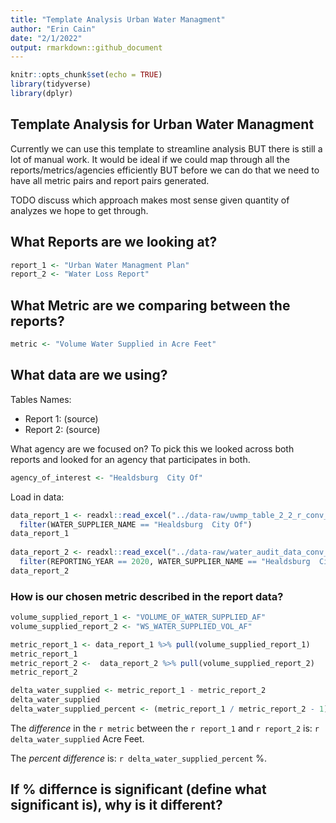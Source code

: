 ```yaml
---
title: "Template Analysis Urban Water Managment"
author: "Erin Cain"
date: "2/1/2022"
output: rmarkdown::github_document
---
```


```r
knitr::opts_chunk$set(echo = TRUE)
library(tidyverse)
library(dplyr)

```

## Template Analysis for Urban Water Managment 

Currently we can use this template to streamline analysis BUT there is still a lot of manual work. It would be ideal if we could map through all the reports/metrics/agencies efficiently BUT before we can do that we need to have all metric pairs and report pairs generated. 

TODO discuss which approach makes most sense given quantity of analyzes we hope to get through. 
 
## What Reports are we looking at? 

```r
report_1 <- "Urban Water Managment Plan"
report_2 <- "Water Loss Report"
```

## What Metric are we comparing between the reports?

```r
metric <- "Volume Water Supplied in Acre Feet"
```

## What data are we using?

Tables Names: 

* Report 1: (source)
* Report 2: (source)

What agency are we focused on? To pick this we looked across both reports and looked for an agency that participates in both. 

```r
agency_of_interest <- "Healdsburg  City Of"
```


Load in data: 
```r
data_report_1 <- readxl::read_excel("../data-raw/uwmp_table_2_2_r_conv_to_af.xlsx") %>% 
  filter(WATER_SUPPLIER_NAME == "Healdsburg  City Of")
data_report_1
  
data_report_2 <- readxl::read_excel("../data-raw/water_audit_data_conv_to_af.xlsx") %>% 
  filter(REPORTING_YEAR == 2020, WATER_SUPPLIER_NAME == "Healdsburg  City Of")
data_report_2
```

### How is our chosen metric described in the report data?

```r
volume_supplied_report_1 <- "VOLUME_OF_WATER_SUPPLIED_AF"
volume_supplied_report_2 <- "WS_WATER_SUPPLIED_VOL_AF"
```


```r
metric_report_1 <- data_report_1 %>% pull(volume_supplied_report_1)
metric_report_1
metric_report_2 <-  data_report_2 %>% pull(volume_supplied_report_2)
metric_report_2 

delta_water_supplied <- metric_report_1 - metric_report_2
delta_water_supplied
delta_water_supplied_percent <- (metric_report_1 / metric_report_2 - 1) * 100
```

The *difference* in the `r metric` between the `r report_1` and `r report_2` is: `r delta_water_supplied` Acre Feet. 

The *percent difference* is: `r delta_water_supplied_percent` %.

## If % differnce is significant (define what significant is), why is it different?

